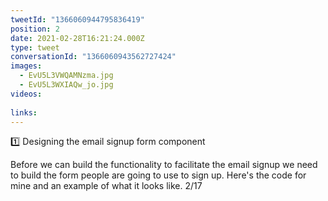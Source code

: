 ```yaml
---
tweetId: "1366060944795836419"
position: 2
date: 2021-02-28T16:21:24.000Z
type: tweet
conversationId: "1366060943562727424"
images:
  - EvU5L3VWQAMNzma.jpg
  - EvU5L3WXIAQw_jo.jpg
videos:
  
links:
---
```

1️⃣ Designing the email signup form component

Before we can build the functionality to facilitate the email signup we need to build the form people are going to use to sign up. Here's the code for mine and an example of what it looks like. 2/17
